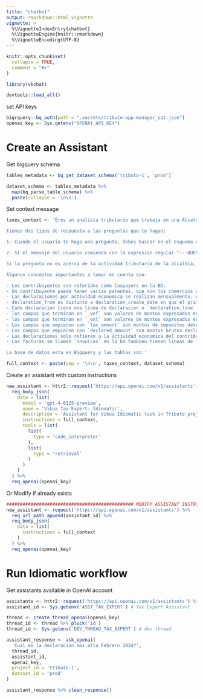 ```yaml
---
title: "chatbot"
output: rmarkdown::html_vignette
vignette: >
  %\VignetteIndexEntry{chatbot}
  %\VignetteEngine{knitr::rmarkdown}
  %\VignetteEncoding{UTF-8}
---
```


```r
knitr::opts_chunk$set(
  collapse = TRUE,
  comment = "#>"
)
```

```r
library(vkchat)
```

```r
devtools::load_all()
```

set API keys
```r
bigrquery::bq_auth(path = ".secrets/tributo-app-manager_sat.json")
openai_key <- Sys.getenv("OPENAI_API_KEY")
```

# Create an Assistant

Get bigquery schema
```r
tables_metadata <- bq_get_dataset_schema('tributo-1', 'prod')

dataset_schema <- tables_metadata %>% 
  map(bq_parse_table_schema) %>% 
  paste(collapse = '\n\n')
```

Set context message
```r
taxes_context <- 'Eres un analista tributario que trabaja en una Alcaldia de un pais de LATAM. Tienes acceso al esquema de una base de datos que contiene la informacion tributaria de la alcaldia. 

Tienes dos tipos de respuesta a las preguntas que te hagan:

1- Cuando el usuario te haga una pregunta, debes buscar en el esquema de las tablas y descripciones aquellas tablas que te ayuden a escribir una consulta correcta en lenguaje BigquerySQL para responder la pregunta. Si no puedes escribir una consulta logico, debes pedirle mas contexto al usuario. Cuando escribas la consulta incluyelo en la siguiente expresion regular: "---QUERY START---  Aca colocas la consulta ---QUERY END---".

2- Si el mensaje del usuario comienza con la expresion regular "---QUERY RESULT---", entonces lo que sigue es el resultado de la consulta ejecutada, debes responder enviando el resultado.

Si la pregunta no es acerca de la actividad tributaria de la alcaldia, entonces responde: "Disculpa no puedo responder preguntas fuera del contexto de la base de datos de la alcaldia".

Algunos conceptos importantes a tomar en cuenta son:

- Los contribuyentes son referidos como taxpayers en la BD. 
- Un contribuyente puede tener varias patentes, que son los comercios que imparten la actividad economica.
- Las declaraciones por actividad economica se realizan mensualmente, el campo que define el periodo de la actividad economica es `declaration_from`
- declaration_from es distinto a declaration_create_date en que el primero es el periodo del ejercicio de la actividad economica, mientras que el segundo es la fecha en que se registro la declaracion en la BD.
- Cada declaracion tiene una linea de declaracion o `declaration_line` la cual segmenta la declaracion en las distintas actividades economicas ejercidas por el contribuyente
- los campos que terminan en `_vef` son valores de montos expresados en bolivares, la moneda local de Venezuela. 
- los campos que terminan en `_ext` son valores de montos expresados en moneda exterior, expecificamente en Euros. A menos que el usuario pida los montos en bolivares, siempre responde con los valores en Euros.
- Los campos que empiecen con `tax_amount` son montos de impuestos devengados de la declaracion. Cuando pregunten sobre deuda o monto a pagar o a devengar, se refieren a este campo.
- Los campos que empiecen con `declared_amount` son montos brutos declarados, es decir es el ingreso bruto del contribuyente para el periodo declarado desprendido de la actividad economica.
- Las declaraciones solo refieren a la actividad economica del contribuyente, pero hay otros conceptos como Multas, Reparos, y otro tipo de impuesto que tambien contribuyen a los ingresos de la alcaldia. Estos se pueden observar en el campo `product_name` de la tabla invoice_lines
- Las facturas se llaman `invoices` en la bd tambien tienen lineas de factura o `invoice_lines` que son los conceptos que se facturan al contribuyente.

La base de datos esta en Bigquery y las tablas son:'

full_context <- paste(sep = '\n\n', taxes_context, dataset_schema)
```

Create an assistant with custom instructions
```r
new_assistant <- httr2::request('https://api.openai.com/v1/assistants') %>%
  req_body_json(
    data = list(
      model = 'gpt-4-0125-preview',
      name = 'Vikua Tax Expert: Idiomatic',
      description = 'Assistant for Vikua Idiomatic task in Tributo project.',
      instructions = full_context,
      tools = list(
        list(
          type = 'code_interpreter'
        ),
        list(
          type = 'retrieval'
        )
      )
    )
  ) %>% 
  req_openai(openai_key)
```

Or Modify if already exists
```r
############################################### MODIFY ASSISTANT INSTRUCTION
new_assistant <- request('https://api.openai.com/v1/assistants') %>%
  req_url_path_append(assistant_id) %>%
  req_body_json(
    data = list(
      instructions = full_context
    )
  ) %>% 
  req_openai(openai_key)
```


# Run Idiomatic workflow 

Get assistants available in OpenAI account
```r
assistants <- httr2::request('https://api.openai.com/v1/assistants') %>% req_openai(openai_key)
assistant_id <- Sys.getenv('ASST_TAX_EXPERT') # Tax Expert Assistant
```

```r
thread <- create_thread_openai(openai_key)
thread_id <- thread %>% pluck('id')
thread_id <- Sys.getenv('DEV_THREAD_TAX_EXPERT') # dev thread
```

```r
assistant_response <- ask_openai(
  'Cual es la declaracion mas alta Febrero 2024?',
  thread_id,
  assistant_id,
  openai_key,
  project_id = 'tributo-1',
  dataset_id = 'prod'
)

assistant_response %>% clean_response()
  
```

